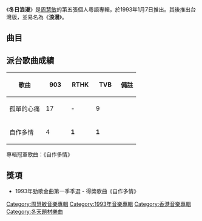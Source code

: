 {{Album infobox | <!-- See Wikipedia:WikiProject_Albums -->
| Name        = 冬日浪漫
| Type        = [[專輯|專輯]]
| Artist      = [[周慧敏|周慧敏]]
| Cover       = 周慧敏 冬日浪漫 cover.jpg
| Released    = 1993年1月7日
| Recorded    = 1992年10月
| Genre       = [[粵語流行音樂|粵語流行音樂]]
| Length      = 48:17
| Label       = [[寶麗金|寶麗金]]
| Producer    = [[黃祖輝|黃祖輝]]
| Last album  = [[流言_(專輯)|流言]]<br>（1992年11月6日）
| This album  = '''冬日浪漫'''<br>（1993年1月7日）
| Next album  = [[盡在不言中|盡在不言中]]<br>（1993年5月7日）
{{Extra album cover 2
| Upper caption = 其他封面
| Type          = 專輯
| Cover         = 浪漫封面.jpg
| Lower caption = 台灣版《浪漫》封面}}
}}

《'''冬日浪漫'''》是[[周慧敏|周慧敏]]的第五張個人粵語專輯，於1993年1月7日推出。其後推出台灣版，並易名為《'''浪漫'''》。

==曲目==
{{tracklist
| headline        = CD
| total_length    = 48:17
| title_width = 16%

| all_producer = [[黃祖輝|黃祖輝]]

| title1         = 冬日浪漫
| music1         = [[勝俁乃一|勝俁乃一]]
| lyrics1        = [[陳少琪|陳少琪]]
| arranger1      = [[盧東尼|盧東尼]]
| longnote1      = 
| length1        = 4:58

| title2         = 聖誕夜綿綿
| music2         = [[徐日勤|徐日勤]]
| lyrics2        = [[向雪懷|向雪懷]]
| arranger2      = 徐日勤
| longnote2      = 《有話的心》粵語版
| length2        = 4:56

| title3         = 自作多情
| music3         = 勝俁乃一
| lyrics3        = 陳少琪
| arranger3      = 盧東尼
| longnote3      = 《還我一個不怕黑的夜》粵語版
| length3        = 5:22

| title4         = 孤單的心痛
| music4         = {{link-en|Ken Hirsch|Ken Hirsch}}<br>{{link-en|Ronald Norman Miller|Ron Miller (songwriter)}}
| lyrics4        = [[簡寧|簡寧]]
| arranger4      = 盧東尼
| longnote4      = 原曲為[[Randy_Crawford|Randy Crawford]]的《I've Never Been To Me》
| length4        = 4:07

| title5         = 阿瑪遜河
| music5         = [[Diana_Villegas|Diana Villegas]]<br>[[Sylvia_Villegas|Sylvia Villegas]]<br>[[Vicky_Villegas|Vicky Villegas]]<br>[[Jeff_Myers|Jeff Myers]]
| lyrics5        = [[林敏驄|林敏驄]]
| arranger5      = [[陳國平_(音樂人)|陳國平]]
| longnote5      = 原曲：[[The_Triplets_(band)|The Triplets]] Thicker Than Water專輯中 Pyramids of Pleasure
| length5        = 4:36

| title6         = 註定的結局
| music6         = [[陳耀川|陳耀川]]
| lyrics6        = [[林夕|林夕]]
| arranger6      = [[杜自持|杜自持]]
| longnote6      = 原曲為[[蔡幸娟|蔡幸娟]]的《一聲嘆息》
| length6        = 4:12

| title7         = 錯
| music7         = [[Didier_René_Henri_Barbelivien|Didier René Henri Barbelivien]]<br>[[Georges_Lunghini|Georges Lunghini]]<br>[[Donnez_Raymond_Georges_Henri|Donnez Raymond Georges Henri]]
| lyrics7        = 林敏驄
| arranger7      = 盧東尼
| longnote7      = 原曲為Sylvie Vartan的《Il pleut sur London》
| length7        = 4:47

| title8         = 忘記一個你
| music8         = [[邁克爾·波頓|Michael Bolton]]<br>[https://www.discogs.com/artist/357706-Doug-James Doug James]
| lyrics8        = [[周禮茂|周禮茂]]
| arranger8      = 徐日勤
| longnote8      = 原曲為[[松田聖子|松田聖子]]的《Try Gettin' Over You》
| length8        = 4:58

| title9         = Invite Me To Dance
| music9         = [[雷宇揚|雷宇揚]]
| lyrics9        = [[梁芷珊|梁芷珊]]
| arranger9      = [[金培達|Peter Kam]]
| longnote9      = 
| length9        = 4:13

| title10        = 多一點、多一遍
| music10        = [[黃霑|黃霑]]
| lyrics10       = 黃霑
| arranger10     = [[顧嘉煇|顧嘉煇]]
| longnote10     = 
| length10       = 4:05

| title11        = 冬日浪漫
| music11        = 勝俁乃一
| lyrics11       = 
| arranger11     = 
| note11         = Mood Music
| longnote11     = 
| length11       = 1:59
}}

== 派台歌曲成績 ==
{{Unreferenced section|time=2016-3-25}}
{| class="wikitable" style="width: 50%;"
|-
! 歌曲 || width="50"|903 || width="50"|RTHK || width="50"|TVB || 備註
|-
| 孤單的心痛 || 17 || - || 9 || 
|-
| 自作多情 || 4 || '''1''' || '''1''' || 
|}
專輯冠軍歌曲：《自作多情》

==獎項==
*1993年勁歌金曲第一季季選 - 得獎歌曲《自作多情》

{{周慧敏}}

[[Category:周慧敏音樂專輯|Category:周慧敏音樂專輯]]
[[Category:1993年音樂專輯|Category:1993年音樂專輯]]
[[Category:香港音樂專輯|Category:香港音樂專輯]]
[[Category:冬天題材樂曲|Category:冬天題材樂曲]]